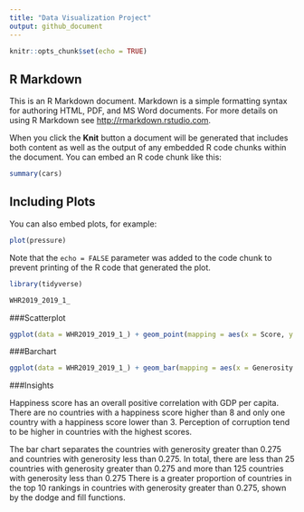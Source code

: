 ```yaml
---
title: "Data Visualization Project"
output: github_document
---
```


```r
knitr::opts_chunk$set(echo = TRUE)
```

## R Markdown

This is an R Markdown document. Markdown is a simple formatting syntax for authoring HTML, PDF, and MS Word documents. For more details on using R Markdown see <http://rmarkdown.rstudio.com>.

When you click the **Knit** button a document will be generated that includes both content as well as the output of any embedded R code chunks within the document. You can embed an R code chunk like this:

```r
summary(cars)
```

## Including Plots

You can also embed plots, for example:

```r
plot(pressure)
```

Note that the `echo = FALSE` parameter was added to the code chunk to prevent printing of the R code that generated the plot.

```r
library(tidyverse)
```

```r
WHR2019_2019_1_
```

###Scatterplot

```r
ggplot(data = WHR2019_2019_1_) + geom_point(mapping = aes(x = Score, y = GDPPerCapita, color = PerceptionsOfCorruption)) + labs(x = "Happiness score", y = "GDP per capita", title = "Happiness Score and GDP", subtitle = "Score is measured on a 0-10 scale", caption = "Source: Kaggle.")
```

###Barchart

```r
ggplot(data = WHR2019_2019_1_) + geom_bar(mapping = aes(x = Generosity > 0.275, fill = OverallRank < 11), position = "dodge") + labs(x = "Generosity ratings greater than and less than 0.275", y = "Count", title = "Generosity Ratings", subtitle = "Top 10 ranked countries are in blue", caption = "Source: Kaggle")
```

###Insights

Happiness score has an overall positive correlation with GDP per capita. There are no countries with a happiness score higher than 8 and only one country with a happiness score lower than 3. Perception of corruption tend to be higher in countries with the highest scores.

The bar chart separates the countries with generosity greater than 0.275 and countries with generosity less than 0.275. In total, there are less than 25 countries with generosity greater than 0.275 and more than 125 countries with generosity less than 0.275 There is a greater proportion of countries in the top 10 rankings in countries with generosity greater than 0.275, shown by the dodge and fill functions.

